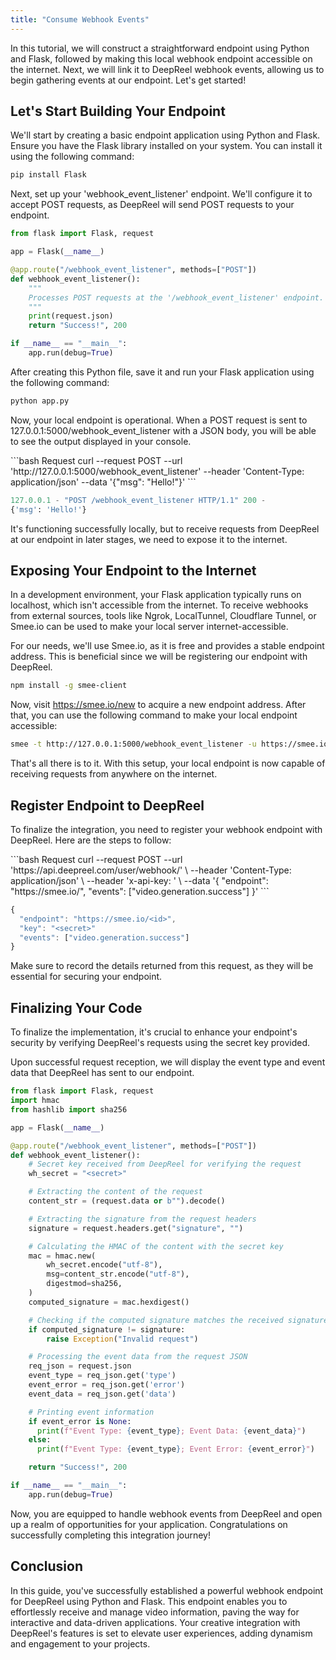 ```yaml
---
title: "Consume Webhook Events"
---
```


In this tutorial, we will construct a straightforward endpoint using Python and Flask, followed by making this local webhook endpoint
accessible on the internet. Next, we will link it to DeepReel webhook events, allowing us to begin gathering events at our endpoint.
Let's get started!

## Let's Start Building Your Endpoint

We'll start by creating a basic endpoint application using Python and Flask. Ensure you have the Flask library installed on your system.
You can install it using the following command:

```bash Bash
pip install Flask
```

Next, set up your 'webhook_event_listener' endpoint. We'll configure it to accept POST requests, as DeepReel will send POST requests to your endpoint.

```python
from flask import Flask, request

app = Flask(__name__)

@app.route("/webhook_event_listener", methods=["POST"])
def webhook_event_listener():
    """
    Processes POST requests at the '/webhook_event_listener' endpoint.
    """
    print(request.json)
    return "Success!", 200

if __name__ == "__main__":
    app.run(debug=True)
```

After creating this Python file, save it and run your Flask application using the following command:

```bash Bash
python app.py
```

Now, your local endpoint is operational. When a POST request is sent to 127.0.0.1:5000/webhook_event_listener with a JSON body,
you will be able to see the output displayed in your console.

<CodeGroup>
```bash Request
curl --request POST
--url 'http://127.0.0.1:5000/webhook_event_listener'
--header 'Content-Type: application/json'
--data '{"msg": "Hello!"}'
```

```python Output (Python)
127.0.0.1 - "POST /webhook_event_listener HTTP/1.1" 200 -
{'msg': 'Hello!'}
```

</CodeGroup>

It's functioning successfully locally, but to receive requests from DeepReel at our endpoint in later stages, we need to expose it to the internet.

## Exposing Your Endpoint to the Internet

In a development environment, your Flask application typically runs on localhost, which isn't accessible from the internet. To receive webhooks from external sources, tools like Ngrok, LocalTunnel, Cloudflare Tunnel, or Smee.io can be used to make your local server internet-accessible.

For our needs, we'll use Smee.io, as it is free and provides a stable endpoint address. This is beneficial since we will be registering our endpoint with DeepReel.

```bash Bash
npm install -g smee-client
```

Now, visit https://smee.io/new to acquire a new endpoint address. After that, you can use the following command to make your local endpoint accessible:

```bash Bash
smee -t http://127.0.0.1:5000/webhook_event_listener -u https://smee.io/<id>
```

That's all there is to it. With this setup, your local endpoint is now capable of receiving requests from anywhere on the internet.

## Register Endpoint to DeepReel

To finalize the integration, you need to register your webhook endpoint with DeepReel. Here are the steps to follow:

<CodeGroup>
```bash Request
curl --request POST
--url 'https://api.deepreel.com/user/webhook/' \
--header 'Content-Type: application/json' \
--header 'x-api-key: <your-api-key>' \
--data '{
  "endpoint": "https://smee.io/<id>",
  "events": ["video.generation.success"]
}'
```

```javascript Response (Success)
{
  "endpoint": "https://smee.io/<id>",
  "key": "<secret>"
  "events": ["video.generation.success"]
}
```

</CodeGroup>

Make sure to record the details returned from this request, as they will be essential for securing your endpoint.

## Finalizing Your Code

To finalize the implementation, it's crucial to enhance your endpoint's security by verifying DeepReel's requests using the secret key provided.

Upon successful request reception, we will display the event type and event data that DeepReel has sent to our endpoint.

<CodeGroup>

```python Python
from flask import Flask, request
import hmac
from hashlib import sha256

app = Flask(__name__)

@app.route("/webhook_event_listener", methods=["POST"])
def webhook_event_listener():
    # Secret key received from DeepReel for verifying the request
    wh_secret = "<secret>"

    # Extracting the content of the request
    content_str = (request.data or b"").decode()

    # Extracting the signature from the request headers
    signature = request.headers.get("signature", "")

    # Calculating the HMAC of the content with the secret key
    mac = hmac.new(
        wh_secret.encode("utf-8"),
        msg=content_str.encode("utf-8"),
        digestmod=sha256,
    )
    computed_signature = mac.hexdigest()

    # Checking if the computed signature matches the received signature
    if computed_signature != signature:
        raise Exception("Invalid request")

    # Processing the event data from the request JSON
    req_json = request.json
    event_type = req_json.get('type')
    event_error = req_json.get('error')
    event_data = req_json.get('data')

    # Printing event information
    if event_error is None:
      print(f"Event Type: {event_type}; Event Data: {event_data}")
    else:
      print(f"Event Type: {event_type}; Event Error: {event_error}")

    return "Success!", 200

if __name__ == "__main__":
    app.run(debug=True)
```

</CodeGroup>

Now, you are equipped to handle webhook events from DeepReel and open up a realm of opportunities for your application. Congratulations on successfully completing this integration journey!

## Conclusion

In this guide, you've successfully established a powerful webhook endpoint for DeepReel using Python and Flask. This endpoint enables you to effortlessly receive and manage video information, paving the way for interactive and data-driven applications. Your creative integration with DeepReel's features is set to elevate user experiences, adding dynamism and engagement to your projects.
